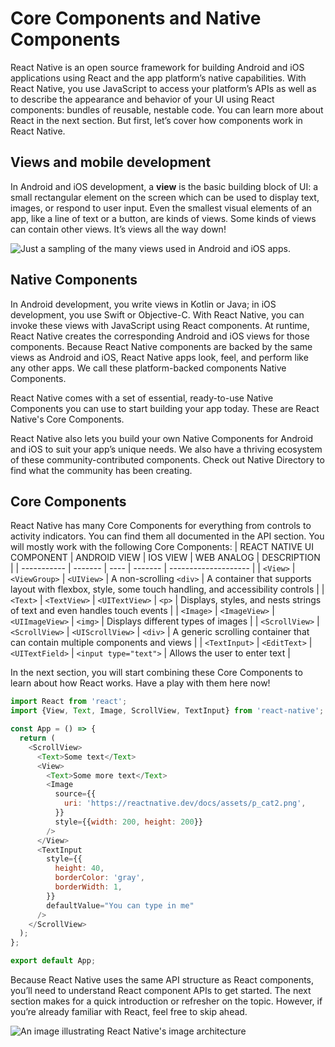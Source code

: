 # Core Components and Native Components
React Native is an open source framework for building Android and iOS applications using React and the app platform’s native capabilities. With React Native, you use JavaScript to access your platform’s APIs as well as to describe the appearance and behavior of your UI using React components: bundles of reusable, nestable code. You can learn more about React in the next section. But first, let’s cover how components work in React Native.

## Views and mobile development
In Android and iOS development, a **view** is the basic building block of UI: a small rectangular element on the screen which can be used to display text, images, or respond to user input. Even the smallest visual elements of an app, like a line of text or a button, are kinds of views. Some kinds of views can contain other views. It’s views all the way down!

![Just a sampling of the many views used in Android and iOS apps.](https://www.dropbox.com/paper/ep/redirect/image?url=https%3A%2F%2Fpaper-attachments.dropboxusercontent.com%2Fs_8DBD080458BC82C38C5265C10E1A2396B6E318C95FC96C295C6A241E0096B1AD_1681488594839_diagram_ios-android-views.jpg&hmac=VCWMqzuPWhwrDWYHEkFtUsR7tcPU65Tx11xsOPoaUh8%3D)

## Native Components
In Android development, you write views in Kotlin or Java; in iOS development, you use Swift or Objective-C. With React Native, you can invoke these views with JavaScript using React components. At runtime, React Native creates the corresponding Android and iOS views for those components. Because React Native components are backed by the same views as Android and iOS, React Native apps look, feel, and perform like any other apps. We call these platform-backed components Native Components.

React Native comes with a set of essential, ready-to-use Native Components you can use to start building your app today. These are React Native's Core Components.

React Native also lets you build your own Native Components for Android and iOS to suit your app’s unique needs. We also have a thriving ecosystem of these community-contributed components. Check out Native Directory to find what the community has been creating.

## Core Components
React Native has many Core Components for everything from controls to activity indicators. You can find them all documented in the API section. You will mostly work with the following Core Components:
| REACT NATIVE UI COMPONENT | ANDROID VIEW | IOS VIEW |  WEB ANALOG | DESCRIPTION |
| -----------  | -------  | ---- | ------- | -------------------- |
| `<View>`       | `<ViewGroup>`        | `<UIView>`    | A non-scrolling `<div>`      | A container that supports layout with flexbox, style, some touch handling, and accessibility controls      | 
| `<Text>`    | `<TextView>`        | `<UITextView>`    | `<p>`       | Displays, styles, and nests strings of text and even handles touch events       | 
| `<Image>`    | `<ImageView>`         | `<UIImageView>`    | `<img>`       | Displays different types of images       | 
| `<ScrollView>`    | `<ScrollView>`         | `<UIScrollView>`    | `<div>`       | A generic scrolling container that can contain multiple components and views       | 
| `<TextInput>`    | `<EditText>`         | `<UITextField>`    | `<input type="text">`       | Allows the user to enter text       | 

In the next section, you will start combining these Core Components to learn about how React works. Have a play with them here now!

```js
import React from 'react';
import {View, Text, Image, ScrollView, TextInput} from 'react-native';

const App = () => {
  return (
    <ScrollView>
      <Text>Some text</Text>
      <View>
        <Text>Some more text</Text>
        <Image
          source={{
            uri: 'https://reactnative.dev/docs/assets/p_cat2.png',
          }}
          style={{width: 200, height: 200}}
        />
      </View>
      <TextInput
        style={{
          height: 40,
          borderColor: 'gray',
          borderWidth: 1,
        }}
        defaultValue="You can type in me"
      />
    </ScrollView>
  );
};

export default App;
```

Because React Native uses the same API structure as React components, you’ll need to understand React component APIs to get started. The next section makes for a quick introduction or refresher on the topic. However, if you’re already familiar with React, feel free to skip ahead.

![An image illustrating React Native's image architecture](https://www.dropbox.com/paper/ep/redirect/image?url=https%3A%2F%2Fpaper-attachments.dropboxusercontent.com%2Fs_8DBD080458BC82C38C5265C10E1A2396B6E318C95FC96C295C6A241E0096B1AD_1681489778989_diagram_react-native-components.jpg&hmac=sr6Qk5piOeSMUerIDFInTNTh5egM4FzWiHr0XRLytfA%3D&width=1490)


<Feedback />